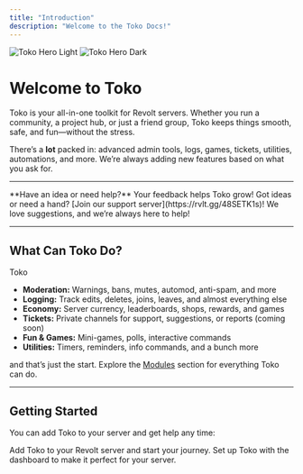 ```yaml
---
title: "Introduction"
description: "Welcome to the Toko Docs!"
---
```


<img
  className="block dark:hidden"
  src="/images/hero-light.png"
  alt="Toko Hero Light"
/>
<img
  className="hidden dark:block"
  src="/images/hero-dark.png"
  alt="Toko Hero Dark"
/>

# Welcome to Toko

Toko is your all-in-one toolkit for Revolt servers. Whether you run a community, a project hub, or just a friend group, Toko keeps things smooth, safe, and fun—without the stress.

There’s a **lot** packed in: advanced admin tools, logs, games, tickets, utilities, automations, and more. We’re always adding new features based on what you ask for.

---

<Info>
**Have an idea or need help?**  
Your feedback helps Toko grow! Got ideas or need a hand? [Join our support server](https://rvlt.gg/48SETK1s)! We love suggestions, and we’re always here to help!
</Info>

---

## What Can Toko Do?

Toko 

- **Moderation:** Warnings, bans, mutes, automod, anti-spam, and more
- **Logging:** Track edits, deletes, joins, leaves, and almost everything else
- **Economy:** Server currency, leaderboards, shops, rewards, and games
- **Tickets:** Private channels for support, suggestions, or reports (coming soon)
- **Fun & Games:** Mini-games, polls, interactive commands
- **Utilities:** Timers, reminders, info commands, and a bunch more

and that’s just the start. Explore the [Modules](./modules/utility) section for everything Toko can do.

---

## Getting Started

You can add Toko to your server and get help any time:

<CardGroup cols={2}>
  <Card
    title="Invite Toko"
    icon="plus"
    href="https://app.revolt.chat/bot/01JXB622CH7VDC0KFH1VVCC0NJ"
  >
    Add Toko to your Revolt server and start your journey.
  </Card>
  <Card
    title="Setup Toko"
    icon="gear"
    href="https://tokobot.xyz/dashboard"
  >
    Set up Toko with the dashboard to make it perfect for your server.
  </Card>
</CardGroup>
